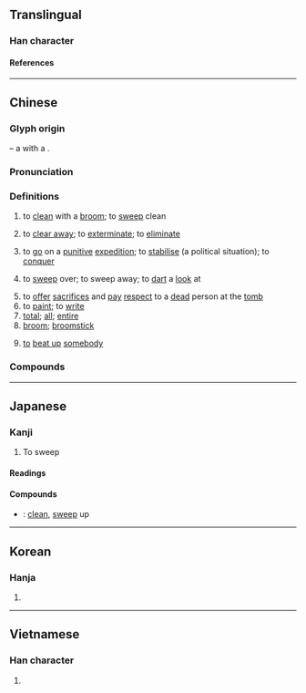 {{also|扫}}
{{character info/new}}
{{character info|0x2F8BC}}
==Translingual==

===Han character===
{{Han char|rn=64|rad=手|as=08|sn=11|four=57027|canj=QSMB|ids=⿰扌帚}}

====References====
{{Han ref|kx=0436.140|dkj=12237|dj=0785.250|hdz=31908.040|uh=6383}}

----

==Chinese==
{{zh-forms|s=扫}}

===Glyph origin===
{{Han etym}}
{{liushu|ic}} – a {{zh-l|*手|hand}} with a {{zh-l|*帚|broomstick}}.

===Pronunciation===
{{zh-pron
|m=sǎo,sào
|ma=Zh-sao.ogg
|m_note=sào - only used in certain compounds meaning “broom” ({{zh-l|*掃帚}}, {{zh-l|*掃把}})
|c=sou3,sou2
|h=pfs=so
|md=sáu/suā
|md_note=sáu - vernacular; suā - literary
|mn=sàu/sò/qz:sò͘
|mn_note=sàu - vernacular; sò/sò͘ - literary
|mn-t=sao3
|w=2sau
|mc=y
|oc=y
|cat=v,a,n
}}

===Definitions===
{{zh-hanzi}}

# to [[clean]] with a [[broom]]; to [[sweep]] clean
#: {{zh-x|掃地|to sweep the floor}}
# to [[clear away]]; to [[exterminate]]; to [[eliminate]]
# {{lb|zh|historical}} to [[go]] on a [[punitive]] [[expedition]]; to [[stabilise]] (a political situation); to [[conquer]]
# {{lb|zh|of eyes}} to [[sweep]] over; to sweep away; to [[dart]] a [[look]] at
# to [[offer]] [[sacrifices]] and [[pay]] [[respect]] to a [[dead]] person at the [[tomb]]
# to [[paint]]; to [[write]]
# [[total]]; [[all]]; [[entire]]
# [[broom]]; [[broomstick]]
# {{lb|zh|Hakka}} [[to]] [[beat up]] [[somebody]]

===Compounds===
{{zh-der|五經掃地|一掃|名譽掃地|大掃除|一掃而空|一掃而光|威信掃地|掃地|掃地無餘|掃晴娘|斷層掃描|掃興|掃帚|掃雷|掃榻|掃眉才子|掃聽|掃地俱盡|掃地滔天|掃街|拖天掃地|掃眉|掃描器|掃平|掃白|掃愁帚|淡掃蛾眉|掃邊|掃灑|掃星|掃臉|杜門卻掃|掃帚星|清掃|掃黃|祭掃|汛掃|掃除|掃墓節|掃蕩|掃射|橫掃千軍|拜掃|掃尾|掃墓|打掃|掃穴犁庭|犁庭掃閭|掃除天下|掃田刮地|犁庭掃穴|掃毒|掃描|掃堂|掃堂腿|掃視|掃把|橫掃|掃拂|掃門|灑掃|掃數|斯文掃地|掃榻以待|掃街機|掃黑|掃塵|掃地出門|閉關卻掃|筆掃千軍|立掃千言|風驅電掃|綱常掃地|闔門卻掃|閉門卻掃|鐵掃帚|間條掃描|摒掃:piang-so}}

{{zh-cat|Elementary}}

----

==Japanese==

===Kanji===
{{ja-kanji|grade=c|rs=手08}}
# To sweep

====Readings====
{{ja-readings
|goon=そう
|kanon=そう
|kun=は-く, はら-う
}}

====Compounds====
* {{ja-r|掃除|そうじ}}: [[clean]], [[sweep]] up

----

==Korean==

===Hanja===
{{ko-hanja|hangeul=소|eumhun=쓸 소|rv=so|mr=so|y=so}}

# {{rfdef|ko|sort=手08}}

----

==Vietnamese==

===Han character===
{{vi-readings|rs=手08|reading=tảo}}

# {{rfdef|vi|sort=手08}}